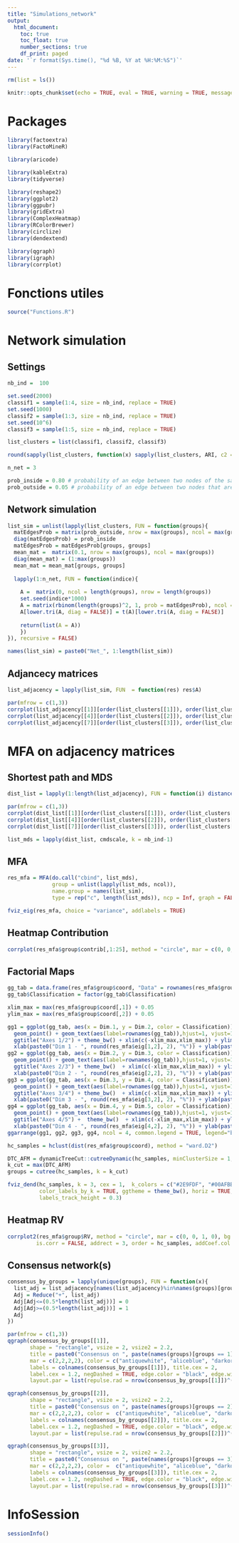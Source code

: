 ```yaml
---
title: "Simulations_network"
output:
  html_document:
    toc: true
    toc_float: true
    number_sections: true
    df_print: paged
date: '`r format(Sys.time(), "%d %B, %Y at %H:%M:%S")`'
---
```


```r
rm(list = ls())
```


```r
knitr::opts_chunk$set(echo = TRUE, eval = TRUE, warning = TRUE, message = FALSE, fig.align = "center", fig.ext='png', fig.path = "Simulations_network/", cache = FALSE)
```

# Packages

```r
library(factoextra)
library(FactoMineR)

library(aricode)

library(kableExtra)
library(tidyverse)

library(reshape2)
library(ggplot2)
library(ggpubr)
library(gridExtra)
library(ComplexHeatmap)
library(RColorBrewer)
library(circlize)
library(dendextend)

library(qgraph)
library(igraph)
library(corrplot)
```

#  Fonctions utiles

```r
source("Functions.R")
```

# Network simulation

## Settings

```r
nb_ind =  100
```

```r
set.seed(2000)
classif1 = sample(1:4, size = nb_ind, replace = TRUE)
set.seed(1000)
classif2 = sample(1:3, size = nb_ind, replace = TRUE)
set.seed(10^6)
classif3 = sample(1:5, size = nb_ind, replace = TRUE)
```

```r
list_clusters = list(classif1, classif2, classif3)
```

```r
round(sapply(list_clusters, function(x) sapply(list_clusters, ARI, c2 = x)), 3)
```

```r
n_net = 3 
```

```r
prob_inside = 0.80 # probability of an edge between two nodes of the same cluster
prob_outside = 0.05 # probability of an edge between two nodes that are not in the same cluster
```

## Network simulation

```r
list_sim = unlist(lapply(list_clusters, FUN = function(groups){
  matEdgesProb = matrix(prob_outside, nrow = max(groups), ncol = max(groups))
  diag(matEdgesProb) = prob_inside
  matEdgesProb = matEdgesProb[groups, groups]
  mean_mat =  matrix(0.1, nrow = max(groups), ncol = max(groups))
  diag(mean_mat) = (1:max(groups))
  mean_mat = mean_mat[groups, groups]
  
  lapply(1:n_net, FUN = function(indice){
  
    A =  matrix(0, ncol = length(groups), nrow = length(groups))
    set.seed(indice*1000)
    A = matrix(rbinom(length(groups)^2, 1, prob = matEdgesProb), ncol = length(groups), nrow = length(groups))    
    A[lower.tri(A, diag = FALSE)] = t(A)[lower.tri(A, diag = FALSE)]
    
    return(list(A = A))
    }) 
}), recursive = FALSE)
```

```r
names(list_sim) = paste0("Net_", 1:length(list_sim))
```

## Adjancecy matrices

```r
list_adjacency = lapply(list_sim, FUN  = function(res) res$A)
```

```r
par(mfrow = c(1,3))
corrplot(list_adjacency[[1]][order(list_clusters[[1]]), order(list_clusters[[1]])], is.corr = FALSE, method = "color", diag = FALSE, bg = 'gray85')
corrplot(list_adjacency[[4]][order(list_clusters[[2]]), order(list_clusters[[2]])], is.corr = FALSE, method = "color", diag = FALSE, bg = 'gray85')
corrplot(list_adjacency[[7]][order(list_clusters[[3]]), order(list_clusters[[3]])], is.corr = FALSE, method = "color", diag = FALSE, bg = 'gray85')
```

# MFA on adjacency matrices

## Shortest path and MDS

```r
dist_list = lapply(1:length(list_adjacency), FUN = function(i) distances(graph_from_adjacency_matrix(list_adjacency[[i]], mode = "undirected"), mode = "all"))
```

```r
par(mfrow = c(1,3))
corrplot(dist_list[[1]][order(list_clusters[[1]]), order(list_clusters[[1]])], is.corr = FALSE, method = "color", diag = FALSE, bg = 'gray85')
corrplot(dist_list[[4]][order(list_clusters[[2]]), order(list_clusters[[2]])], is.corr = FALSE, method = "color", diag = FALSE, bg = 'gray85')
corrplot(dist_list[[7]][order(list_clusters[[3]]), order(list_clusters[[3]])], is.corr = FALSE, method = "color", diag = FALSE, bg = 'gray85')
```

```r
list_mds = lapply(dist_list, cmdscale, k = nb_ind-1)
```

## MFA 

```r
res_mfa = MFA(do.call("cbind", list_mds),
              group = unlist(lapply(list_mds, ncol)),
              name.group = names(list_sim),
              type = rep("c", length(list_mds)), ncp = Inf, graph = FALSE)
```

```r
fviz_eig(res_mfa, choice = "variance", addlabels = TRUE)
```

## Heatmap Contribution

```r
corrplot(res_mfa$group$contrib[,1:25], method = "circle", mar = c(0, 0, 1.5, 0), bg = "black", diag = TRUE, title = "Contributions, 25 first axes", is.corr = FALSE)
```

## Factorial Maps

```r
gg_tab = data.frame(res_mfa$group$coord, "Data" = rownames(res_mfa$group$coord), "Classification" = rep(1:3, each = n_net))
gg_tab$Classification = factor(gg_tab$Classification)

xlim_max = max(res_mfa$group$coord[,1]) + 0.05
ylim_max = max(res_mfa$group$coord[,2]) + 0.05

gg1 = ggplot(gg_tab, aes(x = Dim.1, y = Dim.2, color = Classification)) + 
  geom_point() + geom_text(aes(label=rownames(gg_tab)),hjust=1, vjust=1) +
  ggtitle("Axes 1/2") + theme_bw() + xlim(c(-xlim_max,xlim_max)) + ylim(c(0,ylim_max)) +
  xlab(paste0("Dim 1 - ", round(res_mfa$eig[1,2], 2), "%")) + ylab(paste0("Dim 2 - ", round(res_mfa$eig[2,2], 2), "%"))
gg2 = ggplot(gg_tab, aes(x = Dim.2, y = Dim.3, color = Classification)) + 
  geom_point() + geom_text(aes(label=rownames(gg_tab)),hjust=1, vjust=1) +
  ggtitle("Axes 2/3") + theme_bw()  + xlim(c(-xlim_max,xlim_max)) + ylim(c(0,ylim_max)) +
  xlab(paste0("Dim 2 - ", round(res_mfa$eig[2,2], 2), "%")) + ylab(paste0("Dim 3 - ", round(res_mfa$eig[3,2], 2), "%"))
gg3 = ggplot(gg_tab, aes(x = Dim.3, y = Dim.4, color = Classification)) + 
  geom_point() + geom_text(aes(label=rownames(gg_tab)),hjust=1, vjust=1) +
  ggtitle("Axes 3/4") + theme_bw()  + xlim(c(-xlim_max,xlim_max)) + ylim(c(0,ylim_max)) +
  xlab(paste0("Dim 3 - ", round(res_mfa$eig[3,2], 2), "%")) + ylab(paste0("Dim 4 - ", round(res_mfa$eig[4,2], 2), "%"))
gg4 = ggplot(gg_tab, aes(x = Dim.4, y = Dim.5, color = Classification)) + 
  geom_point() + geom_text(aes(label=rownames(gg_tab)),hjust=1, vjust=1) + 
  ggtitle("Axes 4/5") +  theme_bw()  + xlim(c(-xlim_max,xlim_max)) + ylim(c(0,ylim_max)) +
  xlab(paste0("Dim 4 - ", round(res_mfa$eig[4,2], 2), "%")) + ylab(paste0("Dim 5 - ", round(res_mfa$eig[5,2], 2), "%"))
ggarrange(gg1, gg2, gg3, gg4, ncol = 4, common.legend = TRUE, legend="bottom")
```

```r
hc_samples = hclust(dist(res_mfa$group$coord), method = "ward.D2")
```

```r
DTC_AFM = dynamicTreeCut::cutreeDynamic(hc_samples, minClusterSize = 1, distM = as.matrix(dist(res_mfa$group$coord)))
k_cut = max(DTC_AFM)
groups = cutree(hc_samples, k = k_cut)
```

```r
fviz_dend(hc_samples, k = 3, cex = 1,  k_colors = c("#2E9FDF", "#00AFBB", "#E7B800", "#FC4E07", "#AA4371"),
          color_labels_by_k = TRUE, ggtheme = theme_bw(), horiz = TRUE, main = "Hierarchical Clustering of simulated networks",
          labels_track_height = 0.3)
```

## Heatmap RV

```r
corrplot2(res_mfa$group$RV, method = "circle", mar = c(0, 0, 1, 0), bg = "gray85", diag = FALSE, tl.cex = 1.2, tl.col = "black",  title = "RV coefficients between MDS datasets",
         is.corr = FALSE, addrect = 3, order = hc_samples, addCoef.col = "antiquewhite", coef_thresh = 0.5)
```

## Consensus network(s)

```r
consensus_by_groups = lapply(unique(groups), FUN = function(x){
  list_adj = list_adjacency[names(list_adjacency)%in%names(groups)[groups == x]]
  Adj = Reduce("+", list_adj)
  Adj[Adj<=(0.5*length(list_adj))] = 0
  Adj[Adj>=(0.5*length(list_adj))] = 1
  Adj
})
```


```r
par(mfrow = c(1,3))
qgraph(consensus_by_groups[[1]], 
       shape = "rectangle", vsize = 2, vsize2 = 2.2,
       title = paste0("Consensus on ", paste(names(groups)[groups == 1], collapse = ", ")),
       mar = c(2,2,2,2), color = c("antiquewhite", "aliceblue", "darkorchid3", "forestgreen", "blue")[classif1], diag = FALSE, 
       labels = colnames(consensus_by_groups[[1]]), title.cex = 2,
       label.cex = 1.2, negDashed = TRUE, edge.color = "black", edge.width = 0.5, layout = "spring",
       layout.par = list(repulse.rad = nrow(consensus_by_groups[[1]])^(2.5)))

qgraph(consensus_by_groups[[2]], 
       shape = "rectangle", vsize = 2, vsize2 = 2.2,
       title = paste0("Consensus on ", paste(names(groups)[groups == 2], collapse = ", ")),
       mar = c(2,2,2,2), color =  c("antiquewhite", "aliceblue", "darkorchid3", "forestgreen", "blue")[classif2], diag = FALSE, 
       labels = colnames(consensus_by_groups[[2]]), title.cex = 2,
       label.cex = 1.2, negDashed = TRUE, edge.color = "black", edge.width = 0.5, layout = "spring",
       layout.par = list(repulse.rad = nrow(consensus_by_groups[[2]])^(2.5)))

qgraph(consensus_by_groups[[3]], 
       shape = "rectangle", vsize = 2, vsize2 = 2.2,
       title = paste0("Consensus on ", paste(names(groups)[groups == 3], collapse = ", ")),
       mar = c(2,2,2,2), color =  c("antiquewhite", "aliceblue", "darkorchid3", "forestgreen", "blue")[classif3], diag = FALSE, 
       labels = colnames(consensus_by_groups[[3]]), title.cex = 2,
       label.cex = 1.2, negDashed = TRUE, edge.color = "black", edge.width = 0.5, layout = "spring",
       layout.par = list(repulse.rad = nrow(consensus_by_groups[[3]])^(2.5)))
```

# InfoSession

```r
sessionInfo()
```

